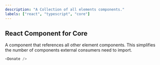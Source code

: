```yaml
---
description: "A Collection of all elements components."
labels: ["react", "typescript", "core"]
---
```



## React Component for Core

A component that references all other element components. This simplifies the number of components external consumers need to import.

```js live
<Donate />
```
